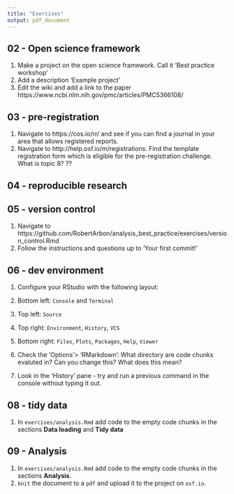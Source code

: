 ```yaml
---
title: "Exercises"
output: pdf_document
---
```


## 02 - Open science framework

1. Make a project on the open science framework.  Call it 'Best practice workshop'
2. Add a description 'Example project'
3. Edit the wiki and add a link to the paper https://www.ncbi.nlm.nih.gov/pmc/articles/PMC5366108/

## 03 - pre-registration

1. Navigate to https://cos.io/rr/ and see if you can find a journal in your area that allows registered reports. 
2. Navigate to http://help.osf.io/m/registrations.  Find the template registration form which is eligible for the pre-registration challenge.  What is topic 8?
??

## 04 - reproducible research

## 05 - version control 

1. Navigate to https://github.com/RobertArbon/analysis_best_practice/exercises/version_control.Rmd
2. Follow the instructions and questions up to 'Your first commit!'

## 06 - dev environment

1. Configure your RStudio with the following layout: 
  1. Bottom left: `Console` and `Terminal`
  2. Top left: `Source`
  3. Top right: `Environment`, `History`, `VCS`
  4. Bottom right: `Files`, `Plots`, `Packages`, `Help`, `Viewer`

2. Check the 'Options'> 'RMarkdown': What directory are code chunks evaluted in?  Can you change this? What does this mean?

3. Look in the 'History' pane - try and run a previous command in the console without typing it out. 

## 08 - tidy data

1. In `exercises/analysis.Rmd` add code to the empty code chunks in the sections **Data loading** and **Tidy data**

## 09 - Analysis 

1. In `exercises/analysis.Rmd` add code to the empty code chunks in the sections **Analysis**. 
2. `knit` the document to a `pdf` and upload it to the project on `osf.io`.

